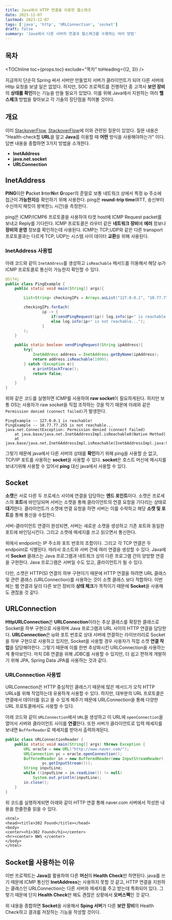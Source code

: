 ```yaml
---
title: Java에서 HTTP 연결을 이용한 헬스체크
date: 2023-12-07
lastmod: 2023-12-07
tags: ['java', 'http', 'URLConnection', 'socket']
draft: false
summary: 'Java에서 다른 서버의 연결과 헬스체크를 수행하는 여러 방법'
---
```


## 목차

<TOCInline toc={props.toc} exclude="목차" toHeading={(2, 3)} />

지금까지 단순히 Spring 써서 서버만 만들었지 서버가 클라이언트가 되어 다른 서버에 Http 요청을 보낼 일은 없었다.
하지만, SOC 프로젝트를 진행하던 중 고객사 **보안 장비**의 **상태를 확인**하는 기능을 만들 필요가 있었다.
이를 위해 Java에서 지원하는 여러 **헬스체크** 방법을 찾아보고 각 기술의 장단점을 적어볼 것이다.

## 개요

이미 [StackoverFlow](https://stackoverflow.com/questions/3584210/preferred-java-way-to-ping-an-http-url-for-availability),
[StackoverFlow](https://stackoverflow.com/questions/11506321/how-to-ping-an-ip-address)에 이와 관련된 질문이 있었다.
질문 내용은 "Health-check할 **URL**을 알고 **Java**를 이용할 때 **어떤** 방식을 사용해야하는가" 이다.
답변 내용을 종합하면 3가지 방법을 소개한다.

- **InetAddress**
- **java.net.socket**
- **URLConnection**

## InetAddress

**PING**이란 **P**acket **I**nter**N**et **G**roper의 준말로 보통 네트워크 상에서 특정 ip 주소에 접근이 **가능한지**를 확인하기 위해 사용한다.
ping은 **round-trip time**(RTT, 송신부터 수신까지 패킷이 왕복한느 시간)을 측정한다.

ping은 ICMP/ICMP6 프로토콜을 사용하여 타겟 host에 ICMP Request packet를 보내고 Reply를 기다린다.
ICMP 프로토콜은 라우터 같은 **네트워크 장비**에 **에러** 정보나 **장비의 운영** 정보를 확인하는데 사용된다.
ICMP는 TCP,UDP와 같은 다른 transport 프로토콜과는 다르게 TCP, UDP는 시스템 사이 데이터 **교환**을 위해 사용된다.

### InetAddress 사용법

아래 코드와 같이 `InetAddress`를 생성하고 `isReachable` 메서드를 이용해서 해당 ip가 ICMP 프로토콜로 통신이 가능한지 확인할 수 있다.

```java:PingExample.java
@Slf4j
public class PingExample {
    public static void main(String[] args){

        List<String> checkingIPs = Arrays.asList("127.0.0.1", "10.77.77.255");

        checkingIPs.forEach(
                ip -> {
                    if(sendPingRequest(ip)) log.info(ip+" is reachable!");
                    else log.info(ip+" is not reachable...");
                }
        );
    }

    public static boolean sendPingRequest(String ipAddress){
        try{
            InetAddress address = InetAddress.getByName(ipAddress);
            return address.isReachable(1000);
        } catch (Exception e){
            e.printStackTrace();
            return false;
        }
    }
}
```

위와 같은 코드를 실행하면 ICMP를 사용하여 **raw socket**이 필요하게된다.
하지만 보통 OS는 사용자가 raw socket을 직접 조작하는 것을 막기 때문에 아래와 같은 `Permission denied (connect failed)`가 발생한다.

```
PingExample -- 127.0.0.1 is reachable!
PingExample -- 10.77.77.255 is not reachable...
java.net.ConnectException: Permission denied (connect failed)
	at java.base/java.net.Inet6AddressImpl.isReachable0(Native Method)
	at java.base/java.net.Inet6AddressImpl.isReachable(Inet6AddressImpl.java:98)
```

그렇기 때문에 java에서 다른 서버의 상태를 **확인**하기 위해 ping을 사용할 순 없고, TCP/IP 포트를 사용하는 **socket**을 사용할 수 있다.
**socket**은 호스트 머신에 메시지를 보내기위해 사용할 수 있어서 **ping** 대신 java에서 사용할 수 있다.

## Socket

**소캣**은 서로 다른 두 프로세스 사이에 연결을 담당하는 **엔드 포인트**이다.
소캣은 프로세스의 **포트**에 바인딩되며 서버는 소캣을 통해 클라이언트의 연결 요청을 기다리는 상태로 **대기**한다.
클라이언트가 소캣에 연결 요청을 하면 서버는 이를 수락하고 해당 **소캣 및 포트**를 통해 통신을 수립한다.

서버-클라이언트 연결이 완성되면, 서버는 새로운 소캣을 생성하고 기존 포트와 동일한 포트에 바인딩시킨다.
그리고 소캣에 메세지를 쓰고 읽으면서 통신한다.

위에서 endpoint는 IP 주소와 포트 번호의 조합이다. 그리고 각 TCP 연결은 두 endpoint로 식별된다. 따라서 호스트와 서버 간에 여러 연결을 생성할 수 있다.
Java에서 **Socket** 클래스는 Java 프로그램과 네트워크 상의 다른 프로그램 간의 양방향 연결을 구현한다. Java 프로그램은 서버일 수도 있고, 클라이언트가 될 수 있다.

다만, 소캣은 HTTP(S) 연결의 하부 구현이기 때문에 HTTP 연결을 하려면 URL 클래스 및 관련 클래스 (URLConnection)를 사용하는 것이 소켓 클래스 보다 적합하다.
이번에는 웹 연결과 달리 다른 보안 장비의 **상태 체크**가 목적이기 때문에 **Socket**을 사용해도 괜찮을 것 같다.

## URLConnection

**HttpURLConnection**은 **URLConnection**이라는 추상 클래스를 확장한 클래스로 Socket을 하부 구현으로 사용하며 Java 프로그램과 URL 사이의 HTTP 연결을 담당한다.
**URLConnection**은 ip와 포트 번호로 상대 서버에 연결하는 라이브러리로 Socket을 하부 구현으로 사용하고 있지만, Socket을 사용할 경우 사용자가 직접 소캣 **연결 작업**을 담당해야한다.
그렇기 때문에 이를 한번 추상화시킨 URLConnection을 사용하는게 좋아보인다. 마치 DB 연결을 위해 JDBC를 사용할 수 있지만, 더 쉽고 편하게 개발하기 위해 JPA, Spring Data JPA를 사용하는 것과 같다.

### URLConnection 사용법

URLConnection은 HTTP 중심적인 클래스기 때문에 많은 메서드가 오직 HTTP URLs를 위해 작업하는데 유용하게 사용할 수 있다.
하지만, 대부분의 URL 프로토콜은 연결에서 데이터를 읽고 쓸 수 있게 해주기 때문에 URLConnection을 통해 다양한 URL 프로토콜에서도 사용할 수 있다.

아래 코드와 같이 `URLConnection`에서 `URL`을 생성하고 이 URL에 `openConnection`을 열어서 서버와 클라이언트 사이를 **연결**한다.
또한 서버가 클라이언트로 입력 메세지를 보내면 `BufferReader`로 메세지를 받아서 출력하게된다.

```java:URLConnectionReader.java
public class URLConnectionReader {
    public static void main(String[] args) throws Exception {
        URL oracle = new URL("http://www.naver.com/");
        URLConnection yc = oracle.openConnection();
        BufferedReader in = new BufferedReader(new InputStreamReader(
                yc.getInputStream()));
        String inputLine;
        while ((inputLine = in.readLine()) != null)
            System.out.println(inputLine);
        in.close();
    }
}
```

위 코드를 실행하게되면 아래와 같이 HTTP 연결 통해 naver.com 서버에서 작성한 내용을 한줄한줄 읽을 수 있다.

```
<html>
<head><title>302 Found</title></head>
<body>
<center><h1>302 Found</h1></center>
<hr><center> NWS </center>
</body>
</html>
```

## Socket을 사용하는 이유

이번 프로젝트는 **Java**를 활용하여 다른 **머신**의 **Health Check**만 하면된다.
java를 쓰기 때문에 ICMP 통신인 **InetAddress**는 사용하지 못할 것 같고,
HTTP 연결을 지원하는 클래스인 URLConnection는 다른 서버와 메세지를 주고 받는데 특화되어 있다.
그렇기 때문에 단지 **Health Check**만 해도 괜찮은 상황에서 **오버스팩**인 것 같다.

위 내용을 종합하면 **Socket**을 사용해서 **Sping 서버**가 다른 **보안 장비**의 Health Check하고 결과를 저장하는 기능을 작성할 것이다.
